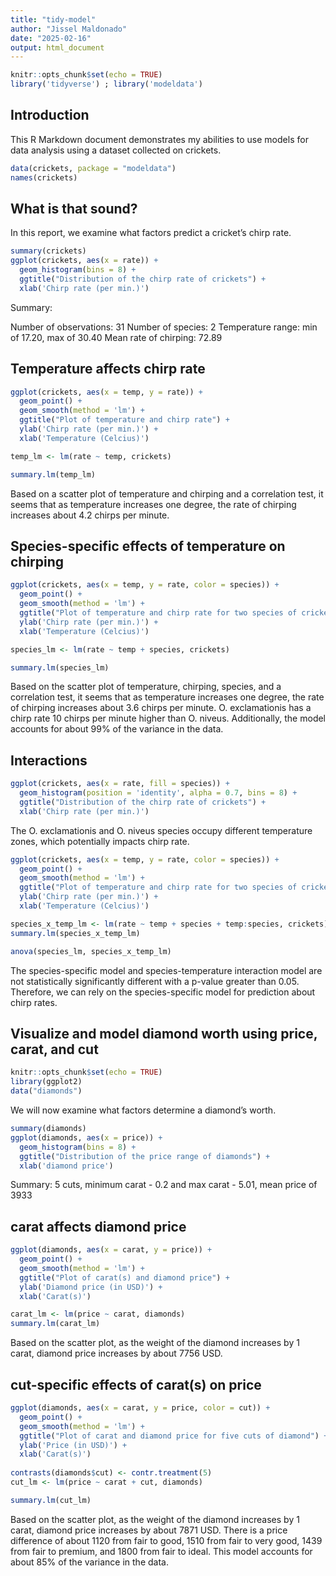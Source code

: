 ```yaml
---
title: "tidy-model"
author: "Jissel Maldonado"
date: "2025-02-16"
output: html_document
---
```


```r
knitr::opts_chunk$set(echo = TRUE)
library('tidyverse') ; library('modeldata')
```

## Introduction

This R Markdown document demonstrates my abilities to use models for data analysis using a dataset collected on crickets.

```r
data(crickets, package = "modeldata")
names(crickets)
```

## What is that sound? 

In this report, we examine what factors predict a cricket's chirp rate. 

```r
summary(crickets)
ggplot(crickets, aes(x = rate)) + 
  geom_histogram(bins = 8) + 
  ggtitle("Distribution of the chirp rate of crickets") + 
  xlab('Chirp rate (per min.)')
```

Summary:

Number of observations: 31 Number of species: 2 Temperature range: min of 17.20, max of 30.40 Mean rate of chirping: 72.89

## Temperature affects chirp rate

```r
ggplot(crickets, aes(x = temp, y = rate)) +
  geom_point() + 
  geom_smooth(method = 'lm') +
  ggtitle("Plot of temperature and chirp rate") + 
  ylab('Chirp rate (per min.)') + 
  xlab('Temperature (Celcius)')

temp_lm <- lm(rate ~ temp, crickets)

summary.lm(temp_lm)
```

Based on a scatter plot of temperature and chirping and a correlation test, it seems that as temperature increases one degree, the rate of chirping increases about 4.2 chirps per minute.

## Species-specific effects of temperature on chirping

```r
ggplot(crickets, aes(x = temp, y = rate, color = species)) + 
  geom_point() + 
  geom_smooth(method = 'lm') + 
  ggtitle("Plot of temperature and chirp rate for two species of crickets") + 
  ylab('Chirp rate (per min.)') + 
  xlab('Temperature (Celcius)')

species_lm <- lm(rate ~ temp + species, crickets)

summary.lm(species_lm)
```

Based on the scatter plot of temperature, chirping, species, and a correlation test, it seems that as temperature increases one degree, the rate of chirping increases about 3.6 chirps per minute. O. exclamationis has a chirp rate 10 chirps per minute higher than O. niveus. Additionally, the model accounts for about 99% of the variance in the data. 

## Interactions

```r
ggplot(crickets, aes(x = rate, fill = species)) + 
  geom_histogram(position = 'identity', alpha = 0.7, bins = 8) + 
  ggtitle("Distribution of the chirp rate of crickets") + 
  xlab('Chirp rate (per min.)')
```

The O. exclamationis and O. niveus species occupy different temperature zones, which potentially impacts chirp rate.

```r
ggplot(crickets, aes(x = temp, y = rate, color = species)) + 
  geom_point() + 
  geom_smooth(method = 'lm') + 
  ggtitle("Plot of temperature and chirp rate for two species of crickets") + 
  ylab('Chirp rate (per min.)') + 
  xlab('Temperature (Celcius)')

species_x_temp_lm <- lm(rate ~ temp + species + temp:species, crickets)
summary.lm(species_x_temp_lm)

anova(species_lm, species_x_temp_lm)
```

The species-specific model and species-temperature interaction model are not statistically significantly different with a p-value greater than 0.05. Therefore, we can rely on the species-specific model for prediction about chirp rates.

## Visualize and model diamond worth using price, carat, and cut 
```r
knitr::opts_chunk$set(echo = TRUE)
library(ggplot2)
data("diamonds")
```

We will now examine what factors determine a diamond's worth. 

```r
summary(diamonds)
ggplot(diamonds, aes(x = price)) + 
  geom_histogram(bins = 8) + 
  ggtitle("Distribution of the price range of diamonds") + 
  xlab('diamond price')
```

Summary: 
5 cuts, minimum carat - 0.2 and max carat - 5.01, mean price of 3933

## carat affects diamond price

```r
ggplot(diamonds, aes(x = carat, y = price)) +
  geom_point() + 
  geom_smooth(method = 'lm') +
  ggtitle("Plot of carat(s) and diamond price") +
  ylab('Diamond price (in USD)') +
  xlab('Carat(s)')

carat_lm <- lm(price ~ carat, diamonds)
summary.lm(carat_lm)
```

Based on the scatter plot, as the weight of the diamond increases by 1 carat, diamond price increases by about 7756 USD. 

## cut-specific effects of carat(s) on price

```r
ggplot(diamonds, aes(x = carat, y = price, color = cut)) +
  geom_point() + 
  geom_smooth(method = 'lm') +
  ggtitle("Plot of carat and diamond price for five cuts of diamond") +
  ylab('Price (in USD)') +
  xlab('Carat(s)')
  
contrasts(diamonds$cut) <- contr.treatment(5)
cut_lm <- lm(price ~ carat + cut, diamonds)

summary.lm(cut_lm)
```

Based on the scatter plot, as the weight of the diamond increases by 1 carat, diamond price increases by about 7871 USD. There is a price difference of about 1120 from fair to good, 1510 from fair to very good, 1439 from fair to premium, and 1800 from fair to ideal. This model accounts for about 85% of the variance in the data. 